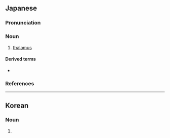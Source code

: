==Japanese==
{{wikipedia|lang=ja}}
{{ja-kanjitab|し|しょう|yomi=o}}

===Pronunciation===
{{ja-pron|yomi=o|ししょう|acc=0|acc_ref=DJR}}

===Noun===
{{ja-noun|ししょう|hhira=ししやう}}

# {{lb|ja|anatomy|sort=ししょう}} [[thalamus]]

====Derived terms====
* {{ja-r|視床下部|ししょうかぶ|[[hypothalamus]]}}

===References===
<references/>

----

==Korean==
{{ko-hanjatab}}

===Noun===
{{ko-noun|hangeul=시상}}

# {{hanja form of|시상|[[thalamus]]}}